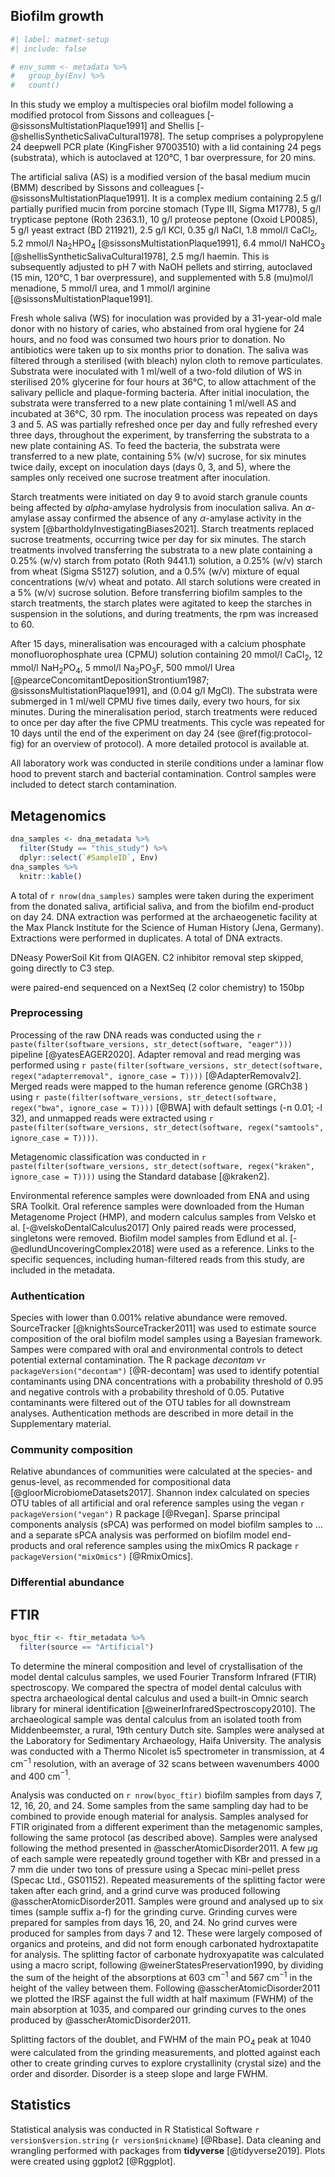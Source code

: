 ## Biofilm growth

<!-- Create table for all samples and indicate which samples underwent DNA, FTIR, etc. -->
```r
#| label: matmet-setup
#| include: false

# env_summ <- metadata %>%
#   group_by(Env) %>%
#   count()
```

In this study we employ a multispecies oral biofilm model following a modified
protocol from Sissons and colleagues [-@sissonsMultistationPlaque1991] and
Shellis [-@shellisSyntheticSalivaCultural1978]. The setup comprises a polypropylene
24 deepwell PCR plate (KingFisher 97003510) with a lid containing 24 pegs (substrata), which
is autoclaved at 120&deg;C, 1 bar overpressure, for 20 mins.

The artificial saliva (AS) is a modified version of the basal medium mucin (BMM)
described by Sissons and colleagues [-@sissonsMultistationPlaque1991].
It is a complex medium containing 2.5 g/l partially purified mucin from porcine
stomach (Type III, Sigma M1778),
5 g/l trypticase peptone (Roth 2363.1), 10 g/l proteose peptone (Oxoid LP0085),
5 g/l yeast extract (BD 211921), 2.5 g/l KCl, 0.35 g/l NaCl, 1.8 mmol/l CaCl~2~,
5.2 mmol/l Na~2~HPO~4~ [@sissonsMultistationPlaque1991], 6.4 mmol/l NaHCO~3~
[@shellisSyntheticSalivaCultural1978], 2.5 mg/l haemin. This is subsequently
adjusted to pH 7 with NaOH pellets and stirring, autoclaved (15 min, 120&deg;C,
1 bar overpressure), and supplemented with 5.8 \(mu\)mol/l menadione, 5 mmol/l urea,
and 1 mmol/l arginine [@sissonsMultistationPlaque1991].

<!-- add to protocols.io -->
Fresh whole saliva (WS) for inoculation was provided by a 31-year-old male donor
with no history of caries, who abstained from oral hygiene for 24 hours, and no
food was consumed two hours prior to donation. No antibiotics were taken up to six
months prior to donation.
The saliva was filtered through a sterilised (with bleach) nylon cloth to remove
particulates.
Substrata were inoculated with 1 ml/well of a two-fold dilution of WS in sterilised
20% glycerine for four hours at 36&deg;C, to allow attachment of the
salivary pellicle and plaque-forming bacteria. After initial inoculation, the
substrata were transferred to a new plate containing 1 ml/well AS and incubated
at 36&deg;C, 30 rpm. The inoculation process was repeated on days 3 and 5.
AS was partially refreshed once per day and fully refreshed every three days,
throughout the experiment, by transferring the substrata to a new plate containing
AS. To feed the bacteria, the substrata were transferred to a new plate, containing
5% (w/v) sucrose, for six minutes twice daily, except on inoculation days
(days 0, 3, and 5), where the samples only received one sucrose treatment after
inoculation.

Starch treatments were initiated on day 9 to avoid starch granule counts being
affected by $alpha$-amylase hydrolysis from inoculation saliva. An $\alpha$-amylase
assay confirmed the absence of any $\alpha$-amylase activity in the system
[@bartholdyInvestigatingBiases2021].
Starch treatments replaced sucrose treatments, occurring twice per day
for six minutes. The starch treatments involved transferring the substrata to a
new plate containing a 0.25% (w/v) starch from potato (Roth 9441.1) solution, a
0.25% (w/v) starch from wheat (Sigma S5127) solution, and a 0.5% (w/v) mixture of equal
concentrations (w/v) wheat and potato. All starch solutions were created in a 5%
(w/v) sucrose solution. Before transferring biofilm samples to the starch treatments,
the starch plates were agitated to keep the starches in suspension in the solutions,
and during treatments, the rpm was increased to 60.

After 15 days, mineralisation was encouraged with a
calcium phosphate monofluorophosphate urea (CPMU) solution containing
20 mmol/l CaCl~2~, 12 mmol/l NaH~2~PO~4~, 5 mmol/l Na~2~PO~3~F, 500 mmol/l Urea
[@pearceConcomitantDepositionStrontium1987; @sissonsMultistationPlaque1991],
and (0.04 g/l MgCl). The substrata were submerged in 1 ml/well CPMU five times daily,
every two hours, for six minutes. During the mineralisation period, starch treatments
were reduced to once per day after the five CPMU treatments. This cycle was repeated
for 10 days until the end of the experiment on day 24
(see \@ref(fig:protocol-fig) for an overview of protocol). A more detailed
protocol is available at<!-- protocols.io -->.

All laboratory work was conducted in sterile conditions under a laminar flow hood
to prevent starch and bacterial contamination. Control samples were included to
detect starch contamination.

## Metagenomics

```r
dna_samples <- dna_metadata %>%
  filter(Study == "this_study") %>%
  dplyr::select(`#SampleID`, Env)
dna_samples %>%
  knitr::kable()
```


<!-- Samples sent to Jena -->
A total of `r nrow(dna_samples)` samples were taken during the experiment from
the donated saliva, artificial saliva, and from the
biofilm end-product on day 24.
DNA extraction was performed at the archaeogenetic facility at the Max Planck
Institute for the Science of Human History (Jena, Germany). Extractions were
performed in duplicates<!-- ?? -->. A total of <!-- sample size --> DNA extracts.

<!-- DNA extraction details -->

DNeasy PowerSoil Kit from QIAGEN. C2 inhibitor removal step skipped, going directly
to C3 step.

were paired-end sequenced on a NextSeq (2 color chemistry) to 150bp

<!-- EAGER settings -->
### Preprocessing

Processing of the raw DNA reads was conducted using the
`r paste(filter(software_versions, str_detect(software, "eager")))`
pipeline [@yatesEAGER2020].
Adapter removal and read merging was performed using
`r paste(filter(software_versions, str_detect(software, regex("adapterremoval", ignore_case = T))))`
[@AdapterRemovalv2].
Merged reads were mapped to the human reference genome (GRCh38 <!--link-->)
using
`r paste(filter(software_versions, str_detect(software, regex("bwa", ignore_case = T))))`
[@BWA] with default settings (-n 0.01; -l 32), and
unmapped reads were extracted using
`r paste(filter(software_versions, str_detect(software, regex("samtools", ignore_case = T))))`.

Metagenomic classification was conducted in
`r paste(filter(software_versions, str_detect(software, regex("kraken", ignore_case = T))))`
using the Standard database [@kraken2].
<!-- cuperdec [@yatesOralMicrobiome2021]-->

Environmental reference samples were downloaded from ENA and using SRA Toolkit.<!-- reference supp. mat.-->
Oral reference samples were downloaded from the Human Metagenome Project (HMP),
and modern calculus samples from Velsko et al. [-@velskoDentalCalculus2017]
Only paired reads were processed, singletons were removed. Biofilm model samples
from Edlund et al. [-@edlundUncoveringComplex2018] were used as a reference.
Links to the specific
sequences, including human-filtered reads from this study, are included in the
metadata<!-- link to metadata file-->.

### Authentication

<!-- sourcetracker -->
Species with lower than 0.001% relative abundance were removed.
SourceTracker [@knightsSourceTracker2011] was used to estimate source composition
of the oral biofilm model samples using a Bayesian framework. Sampes were compared
with oral and environmental controls to detect potential external contamination.
The R package *decontam* v`r packageVersion("decontam")` [@R-decontam] was used
to identify potential contaminants
using DNA concentrations with a probability threshold of 0.95
and negative controls with a probability threshold of 0.05. Putative contaminants
were filtered out of the OTU tables for all downstream analyses.
Authentication methods are described in more
detail in the Supplementary material.<!--../06-reports/metagen-authentication.Rmd-->

### Community composition

Relative abundances of communities were calculated at the species- and genus-level,
as recommended for compositional data [@gloorMicrobiomeDatasets2017].
Shannon index calculated on species OTU tables of all artificial and oral reference
samples using the vegan `r packageVersion("vegan")` R package [@Rvegan]. Sparse
principal components analysis (sPCA) was performed on model biofilm samples to ...
and a separate sPCA analysis was performed on biofilm model end-products and oral
reference samples using the mixOmics R package `r packageVersion("mixOmics")` [@RmixOmics].

### Differential abundance

## FTIR

```r
byoc_ftir <- ftir_metadata %>%
  filter(source == "Artificial")
```

To determine the mineral composition and level of crystallisation of the model
dental calculus samples, we used Fourier Transform Infrared (FTIR) spectroscopy.
We compared the spectra of model dental calculus with spectra archaeological
dental calculus and used a built-in Omnic search library for
mineral identification [@weinerInfraredSpectroscopy2010]. 
The archaeological sample was dental calculus from an isolated tooth from
Middenbeemster, a rural, 19th century Dutch site. Samples were analysed
at the Laboratory for Sedimentary Archaeology, Haifa University. The analysis was
conducted with a Thermo Nicolet is5 spectrometer in transmission, at 4 cm$^{-1}$
resolution, with an average of 32 scans between wavenumbers 4000 and 400 cm$^{-1}$.

Analysis was conducted on `r nrow(byoc_ftir)` biofilm samples from days
7, 12, 16, 20, and 24. Some samples from the same sampling day had to be
combined to provide enough material for analysis. Samples analysed for FTIR
originated from a different experiment than the metagenomic samples, following
the same protocol (as described above).
Samples were analysed following the method presented in
@asscherAtomicDisorder2011. A few $\mu$g of each sample were repeatedly ground
together with KBr and pressed in a 7 mm die under two tons of pressure using a
Specac mini-pellet press (Specac Ltd., GS01152).
Repeated measurements of the splitting factor were taken after each grind, and a
grind curve was produced following @asscherAtomicDisorder2011. Samples were
ground and analysed up to six times (sample suffix a-f) for the grinding curve.
Grinding curves were prepared for samples from days 16, 20, and 24. No grind
curves were produced for samples from days 7 and 12. These were largely composed
of organics and proteins, and did not form enough carbonated hydroxtapatite for
analysis. The splitting factor of carbonate hydroxyapatite was calculated using
a macro script, following @weinerStatesPreservation1990, by dividing the sum of
the height of the absorptions at 603 cm$^{-1}$ and 567 cm$^{-1}$ in the height
of the valley between them. Following @asscherAtomicDisorder2011 we plotted the
IRSF against the full width at half maximum (FWHM) of the main absorption at 1035,
and compared our grinding curves to the ones produced by @asscherAtomicDisorder2011.

Splitting factors of the doublet, and FWHM of the main PO~4~ peak at 1040 were
calculated from the grinding measurements, and plotted against each other to
create grinding curves to explore crystallinity (crystal size) and the order and
disorder. Disorder is a steep slope and large FWHM.

## Statistics

<!-- R packages used -->
Statistical analysis was conducted in R Statistical Software `r version$version.string`
(`r version$nickname`) [@Rbase]. Data cleaning and wrangling performed with packages from
**tidyverse** [@tidyverse2019]. Plots were created using ggplot2 [@Rggplot].

